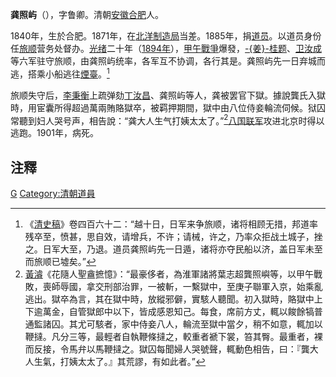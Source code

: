 {{Multiple issues|
{{Copy edit|time=2022-06-12T14:59:40+00:00}}
{{Unreferenced|time=2022-06-12T14:59:40+00:00}}
}}
'''龚照屿'''（{{bd|1841年||1901年}}），字鲁卿。清朝[[安徽|安徽]][[合肥|合肥]]人。

1840年，生於合肥。1871年，在[[北洋制造局|北洋制造局]]当差。1885年，捐[[道员|道员]]。以道员身份任[[旅顺|旅顺]]营务处督办。[[光绪|光绪]]二十年（[[1894年|1894年]]），[[甲午戰爭|甲午戰爭]]爆發，[[姜桂题|-{姜}-桂题]]、[[卫汝成|卫汝成]]等六军驻守旅顺，由龚照屿统率，各军互不协调，各行其是。龚照屿先一日弃城而逃，搭乘小船逃往[[煙臺|煙臺]]。<ref>《[[清史稿|清史稿]]》卷四百六十二：“越十日，日军来争旅顺，诸将相顾无措，邦道率残卒至，愤甚，思自效，请增兵，不许；请械，许之，乃率众拒战土城子，挫之。日军大至，乃退。道员龚照屿先一日遁，诸将亦夺民船以济，盖日军未至而旅顺已墟矣。”</ref>

旅顺失守后，[[李秉衡|李秉衡]]上疏弹劾[[丁汝昌|丁汝昌]]、龚照屿等人，龚被罢官下獄。據說龔氏入獄時，用宦囊所得超過萬兩賄賂獄卒，被羁押期間，獄中由八位侍妾輪流伺候。狱囚常聽到妇人哭号声，相告說：“龚大人生气打姨太太了。”<ref>[[黃濬|黃濬]]《花隨人聖盦摭憶》：“最豪侈者，為淮軍諸將葉志超龔照嶼等，以甲午戰敗，喪師辱國，拿交刑部治罪，一被斬，一繫獄中，至庚子聯軍入京，始乘亂逃出。獄卒為言，其在獄中時，放縱邪僻，實駭人聽聞。初入獄時，賂獄中上下逾萬金，自管獄郎中以下，皆成感恩知己。每食，席前方丈，輒以餕餘犒普通監諸囚。其尤可駭者，家中侍妾八人，輪流至獄中當夕，稍不如意，輒加以鞭撻。凡分三等，最輕者自執鞭條撻之，較重者褫下裳，笞其臀。最重者，裸而反接，令馬弁以馬鞭撻之。獄囚每聞婦人哭號聲，輒動色相告，曰：『龔大人生氣，打姨太太了。』其荒謬，有如此者。”</ref>[[八国联军|八国联军]]攻进北京时得以逃跑。1901年，病死。

==注釋==
{{reflist}}

[[Category:清朝甲午戰爭人物|G]]
[[Category:清朝道員|Category:清朝道員]]
{{bio-stub}}